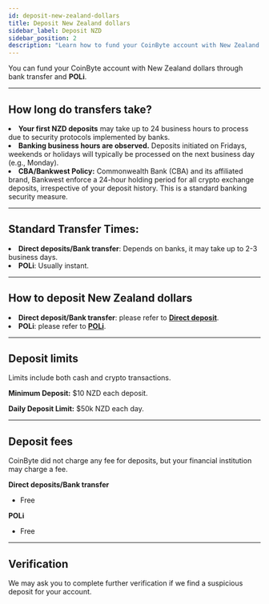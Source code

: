 ```yaml
---
id: deposit-new-zealand-dollars
title: Deposit New Zealand dollars
sidebar_label: Deposit NZD
sidebar_position: 2
description: "Learn how to fund your CoinByte account with New Zealand dollars via bank transfer and POLi, including limits, fees, and processing times."
---
```




You can fund your CoinByte account with New Zealand dollars through bank transfer and **POLi**.

---

## How long do transfers take?

<TickList>
<li><strong>Your first NZD deposits</strong> may take up to 24 business hours to process due to security protocols implemented by banks.</li>
<li><strong>Banking business hours are observed.</strong> Deposits initiated on Fridays, weekends or holidays will typically be processed on the next business day (e.g., Monday).</li>
<li><strong>CBA/Bankwest Policy:</strong> Commonwealth Bank (CBA) and its affiliated brand, Bankwest enforce a 24-hour holding period for all crypto exchange deposits, irrespective of your deposit history. This is a standard banking security measure.</li>
</TickList>

---

## Standard Transfer Times:

<TickList>
<li><strong>Direct deposits/Bank transfer</strong>: Depends on banks, it may take up to 2-3 business days.</li>
<li><strong>POLi</strong>: Usually instant.</li>
</TickList>

---

## How to deposit New Zealand dollars
<CoinByteButton text="Deposit NZD" link="https://coinbyte.com.au/en-us/user/balances/deposit/?currency=nzd&type=quick" />

<TickList>
<li><strong>Direct deposit/Bank transfer</strong>: please refer to <a href="/docs/deposits-and-withdrawals/deposit-fiat-asset/direct-bank-deposit"><strong>Direct deposit</strong></a>.</li>
<li><strong>POLi</strong>: please refer to <a href="/docs/deposits-and-withdrawals/deposit-fiat-asset/poli"><strong>POLi</strong></a>.</li>
</TickList>

---

## Deposit limits

<InfoBox>
Limits include both cash and crypto transactions.
</InfoBox>

**Minimum Deposit:** 
$10 NZD each deposit.

**Daily Deposit Limit:** 
$50k NZD each day.

---

## Deposit fees

<InfoBox>
CoinByte did not charge any fee for deposits, but your financial institution may charge a fee.
</InfoBox>

**Direct deposits/Bank transfer**  
- Free

**POLi**  
- Free

---

## Verification

We may ask you to complete further verification if we find a suspicious deposit for your account.

<RelatedArticles category="deposits-withdrawals" />
